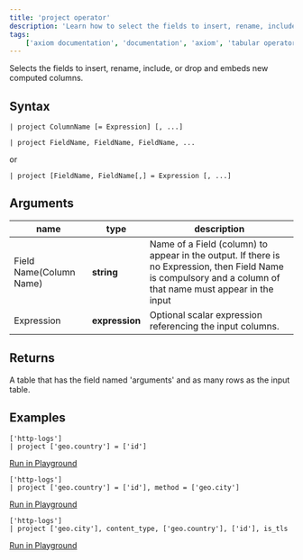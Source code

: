 ```yaml
---
title: 'project operator'
description: 'Learn how to select the fields to insert, rename, include, or drop and embeds new computed columns.'
tags: 
    ['axiom documentation', 'documentation', 'axiom', 'tabular operators', 'project operator']
---
```


Selects the fields to insert, rename, include, or drop and embeds new computed columns.

## Syntax

```kusto
| project ColumnName [= Expression] [, ...]
```

```kusto
| project FieldName, FieldName, FieldName, ...
```

or

```kusto
| project [FieldName, FieldName[,] = Expression [, ...]
```

## Arguments

| **name**              | **type**     | **description**                                                                                                                                              |
| --------------------- | ------------ | ------------------------------------------------------------------------------------------------------------------------------------------------------------ |
| Field Name(Column Name) | **string**     | Name of a Field (column) to appear in the output. If there is no Expression, then Field Name is compulsory and a column of that name must appear in the input |
| Expression            | **expression** |  Optional scalar expression referencing the input columns.                                                 |

## Returns

A table that has the field named 'arguments' and as many rows as the input table.

## Examples

```kusto
['http-logs']
| project ['geo.country'] = ['id']
```

[Run in Playground](https://play.axiom.co/axiom-play-qf1k/explorer?initForm=%7B%22apl%22%3A%22%5B%27sample-http-logs%27%5D%5Cn%7C%20project%20%5B%27geo.country%27%5D%20%3D%20%5B%27id%27%5D%22%2C%22queryOptions%22%3A%7B%22quickRange%22%3A%2230d%22%7D%7D)

```kusto
['http-logs']
| project ['geo.country'] = ['id'], method = ['geo.city']
```

[Run in Playground](https://play.axiom.co/axiom-play-qf1k/explorer?initForm=%7B%22apl%22%3A%22%5B%27sample-http-logs%27%5D%5Cn%7C%20project%20%5B%27geo.country%27%5D%20%3D%20%5B%27id%27%5D%2C%20method%20%3D%20%5B%27geo.city%27%5D%22%2C%22queryOptions%22%3A%7B%22quickRange%22%3A%2230d%22%7D%7D)

```kusto
['http-logs']
| project ['geo.city'], content_type, ['geo.country'], ['id'], is_tls
```

[Run in Playground](https://play.axiom.co/axiom-play-qf1k/explorer?initForm=%7B%22apl%22%3A%22%5B%27sample-http-logs%27%5D%5Cn%7C%20project%20%5B%27geo.city%27%5D%2C%20content_type%2C%20%5B%27geo.country%27%5D%2C%20%5B%27id%27%5D%2C%20is_tls%22%2C%22queryOptions%22%3A%7B%22quickRange%22%3A%2230d%22%7D%7D)